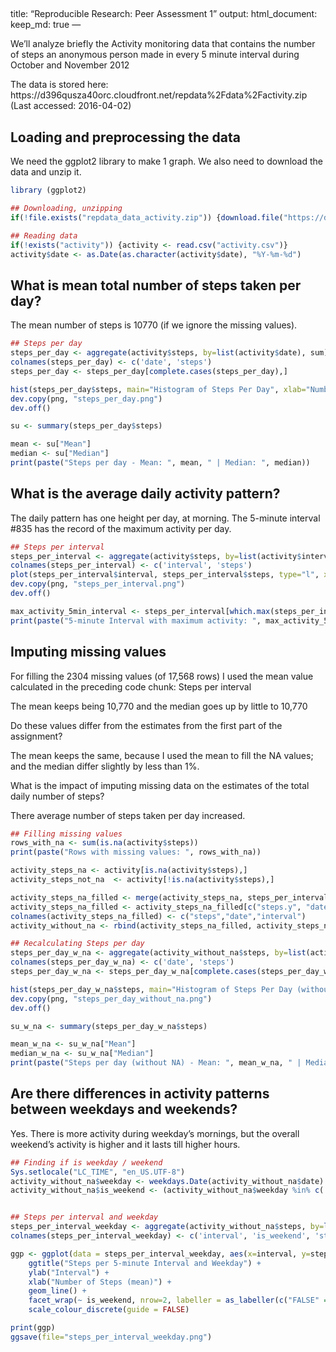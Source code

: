 <!-- rmarkdown v1 -->
---
title: "Reproducible Research: Peer Assessment 1"
output: 
  html_document:
    keep_md: true
---

We'll analyze briefly the Activity monitoring data that contains the number of steps an anonymous person 
made in every 5 minute interval during October and November 2012

The data is stored here:
https://d396qusza40orc.cloudfront.net/repdata%2Fdata%2Factivity.zip
(Last accessed: 2016-04-02)


## Loading and preprocessing the data

We need the ggplot2 library to make 1 graph. We also need to download the data and unzip it.

```r
library (ggplot2)

## Downloading, unzipping
if(!file.exists("repdata_data_activity.zip")) {download.file("https://d396qusza40orc.cloudfront.net/repdata%2Fdata%2Factivity.zip","repdata_data_activity.zip")}

## Reading data
if(!exists("activity")) {activity <- read.csv("activity.csv")}
activity$date <- as.Date(as.character(activity$date), "%Y-%m-%d")
```


## What is mean total number of steps taken per day?

The mean number of steps is 10770 (if we ignore the missing values).

```r
## Steps per day
steps_per_day <- aggregate(activity$steps, by=list(activity$date), sum)
colnames(steps_per_day) <- c('date', 'steps')
steps_per_day <- steps_per_day[complete.cases(steps_per_day),]

hist(steps_per_day$steps, main="Histogram of Steps Per Day", xlab="Number of Steps Per Day")
dev.copy(png, "steps_per_day.png")
dev.off()

su <- summary(steps_per_day$steps)

mean <- su["Mean"]
median <- su["Median"]
print(paste("Steps per day - Mean: ", mean, " | Median: ", median))
```


## What is the average daily activity pattern?

The daily pattern has one height per day, at morning.
The 5-minute interval #835 has the record of the maximum activity per day.

```r
## Steps per interval
steps_per_interval <- aggregate(activity$steps, by=list(activity$interval), mean, na.rm=TRUE)
colnames(steps_per_interval) <- c('interval', 'steps')
plot(steps_per_interval$interval, steps_per_interval$steps, type="l", xlab="Interval", ylab="Number of Steps (mean)", main="Average Steps Per Interval")
dev.copy(png, "steps_per_interval.png")
dev.off()

max_activity_5min_interval <- steps_per_interval[which.max(steps_per_interval[,2]),1]
print(paste("5-minute Interval with maximum activity: ", max_activity_5min_interval))
```


## Imputing missing values

For filling the 2304 missing values (of 17,568 rows) I used the mean value calculated in the preceding code chunk: Steps per interval 

The mean keeps being 10,770 and the median goes up by little to 10,770 

Do these values differ from the estimates from the first part of the assignment? 

The mean keeps the same, because I used the mean to fill the NA values; and the median differ slightly by less than 1%.


What is the impact of imputing missing data on the estimates of the total daily number of steps?

There average number of steps taken per day increased. 

```r
## Filling missing values
rows_with_na <- sum(is.na(activity$steps))
print(paste("Rows with missing values: ", rows_with_na))

activity_steps_na <- activity[is.na(activity$steps),]
activity_steps_not_na  <- activity[!is.na(activity$steps),]

activity_steps_na_filled <- merge(activity_steps_na, steps_per_interval, by="interval")
activity_steps_na_filled <- activity_steps_na_filled[c("steps.y", "date", "interval")]
colnames(activity_steps_na_filled) <- c("steps","date","interval")
activity_without_na <- rbind(activity_steps_na_filled, activity_steps_not_na)

## Recalculating Steps per day
steps_per_day_w_na <- aggregate(activity_without_na$steps, by=list(activity_without_na$date), sum)
colnames(steps_per_day_w_na) <- c('date', 'steps')
steps_per_day_w_na <- steps_per_day_w_na[complete.cases(steps_per_day_w_na),]

hist(steps_per_day_w_na$steps, main="Histogram of Steps Per Day (without NA)", xlab="Number of Steps Per Day")
dev.copy(png, "steps_per_day_without_na.png")
dev.off()

su_w_na <- summary(steps_per_day_w_na$steps)

mean_w_na <- su_w_na["Mean"]
median_w_na <- su_w_na["Median"]
print(paste("Steps per day (without NA) - Mean: ", mean_w_na, " | Median: ", median_w_na))
```


## Are there differences in activity patterns between weekdays and weekends?

Yes. There is more activity during weekday's mornings, but the overall weekend's activity is higher and it lasts till higher hours.   

```r
## Finding if is weekday / weekend
Sys.setlocale("LC_TIME", "en_US.UTF-8")
activity_without_na$weekday <- weekdays.Date(activity_without_na$date)
activity_without_na$is_weekend <- (activity_without_na$weekday %in% c('Saturday','Sunday'))


## Steps per interval and weekday
steps_per_interval_weekday <- aggregate(activity_without_na$steps, by=list(activity_without_na$interval, activity_without_na$is_weekend), mean)
colnames(steps_per_interval_weekday) <- c('interval', 'is_weekend', 'steps')

ggp <- ggplot(data = steps_per_interval_weekday, aes(x=interval, y=steps, color=is_weekend)) +     
    ggtitle("Steps per 5-minute Interval and Weekday") + 
    ylab("Interval") +
    xlab("Number of Steps (mean)") +
    geom_line() +
    facet_wrap(~ is_weekend, nrow=2, labeller = as_labeller(c("FALSE" = "Weekday", "TRUE" = "Weekend"))) +
    scale_colour_discrete(guide = FALSE)

print(ggp)
ggsave(file="steps_per_interval_weekday.png")
```
